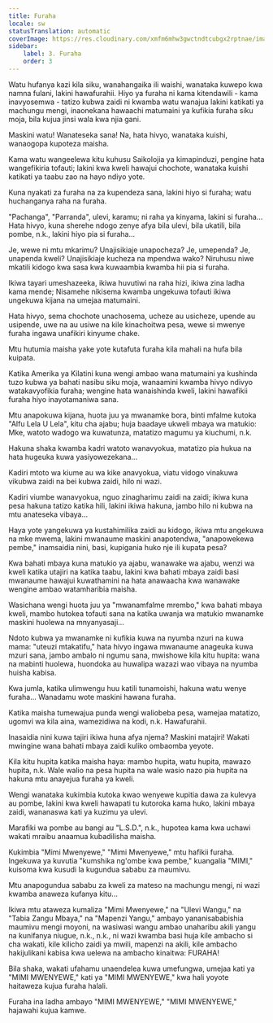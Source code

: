 ```yaml
---
title: Furaha
locale: sw
statusTranslation: automatic
coverImage: https://res.cloudinary.com/xmfm6mhw3gwctndtcubgx2rptnae/image/upload/v1741354419/small_cover_la_gran_rebelion_28716e29d2.webp
sidebar:
    label: 3. Furaha
    order: 3
---
```

Watu hufanya kazi kila siku, wanahangaika ili waishi, wanataka kuwepo kwa namna fulani, lakini hawafurahii. Hiyo ya furaha ni kama kitendawili - kama inavyosemwa - tatizo kubwa zaidi ni kwamba watu wanajua lakini katikati ya machungu mengi, inaonekana hawaachi matumaini ya kufikia furaha siku moja, bila kujua jinsi wala kwa njia gani.

Maskini watu! Wanateseka sana! Na, hata hivyo, wanataka kuishi, wanaogopa kupoteza maisha.

Kama watu wangeelewa kitu kuhusu Saikolojia ya kimapinduzi, pengine hata wangefikiria tofauti; lakini kwa kweli hawajui chochote, wanataka kuishi katikati ya taabu zao na hayo ndiyo yote.

Kuna nyakati za furaha na za kupendeza sana, lakini hiyo si furaha; watu huchanganya raha na furaha.

"Pachanga", "Parranda", ulevi, karamu; ni raha ya kinyama, lakini si furaha... Hata hivyo, kuna sherehe ndogo zenye afya bila ulevi, bila ukatili, bila pombe, n.k., lakini hiyo pia si furaha...

Je, wewe ni mtu mkarimu? Unajisikiaje unapocheza? Je, umependa? Je, unapenda kweli? Unajisikiaje kucheza na mpendwa wako? Niruhusu niwe mkatili kidogo kwa sasa kwa kuwaambia kwamba hii pia si furaha.

Ikiwa tayari umeshazeeka, ikiwa huvutiwi na raha hizi, ikiwa zina ladha kama mende; Nisamehe nikisema kwamba ungekuwa tofauti ikiwa ungekuwa kijana na umejaa matumaini.

Hata hivyo, sema chochote unachosema, ucheze au usicheze, upende au usipende, uwe na au usiwe na kile kinachoitwa pesa, wewe si mwenye furaha ingawa unafikiri kinyume chake.

Mtu hutumia maisha yake yote kutafuta furaha kila mahali na hufa bila kuipata.

Katika Amerika ya Kilatini kuna wengi ambao wana matumaini ya kushinda tuzo kubwa ya bahati nasibu siku moja, wanaamini kwamba hivyo ndivyo watakavyofikia furaha; wengine hata wanaishinda kweli, lakini hawafikii furaha hiyo inayotamaniwa sana.

Mtu anapokuwa kijana, huota juu ya mwanamke bora, binti mfalme kutoka "Alfu Lela U Lela", kitu cha ajabu; huja baadaye ukweli mbaya wa matukio: Mke, watoto wadogo wa kuwatunza, matatizo magumu ya kiuchumi, n.k.

Hakuna shaka kwamba kadri watoto wanavyokua, matatizo pia hukua na hata hugeuka kuwa yasiyowezekana...

Kadiri mtoto wa kiume au wa kike anavyokua, viatu vidogo vinakuwa vikubwa zaidi na bei kubwa zaidi, hilo ni wazi.

Kadiri viumbe wanavyokua, nguo zinagharimu zaidi na zaidi; ikiwa kuna pesa hakuna tatizo katika hili, lakini ikiwa hakuna, jambo hilo ni kubwa na mtu anateseka vibaya...

Haya yote yangekuwa ya kustahimilika zaidi au kidogo, ikiwa mtu angekuwa na mke mwema, lakini mwanaume maskini anapotendwa, "anapowekewa pembe," inamsaidia nini, basi, kupigania huko nje ili kupata pesa?

Kwa bahati mbaya kuna matukio ya ajabu, wanawake wa ajabu, wenzi wa kweli katika utajiri na katika taabu, lakini kwa bahati mbaya zaidi basi mwanaume hawajui kuwathamini na hata anawaacha kwa wanawake wengine ambao watamharibia maisha.

Wasichana wengi huota juu ya "mwanamfalme mrembo," kwa bahati mbaya kweli, mambo hutokea tofauti sana na katika uwanja wa matukio mwanamke maskini huolewa na mnyanyasaji...

Ndoto kubwa ya mwanamke ni kufikia kuwa na nyumba nzuri na kuwa mama: "uteuzi mtakatifu," hata hivyo ingawa mwanaume anageuka kuwa mzuri sana, jambo ambalo ni ngumu sana, mwishowe kila kitu hupita: wana na mabinti huolewa, huondoka au huwalipa wazazi wao vibaya na nyumba huisha kabisa.

Kwa jumla, katika ulimwengu huu katili tunamoishi, hakuna watu wenye furaha... Wanadamu wote maskini hawana furaha.

Katika maisha tumewajua punda wengi waliobeba pesa, wamejaa matatizo, ugomvi wa kila aina, wamezidiwa na kodi, n.k. Hawafurahii.

Inasaidia nini kuwa tajiri ikiwa huna afya njema? Maskini matajiri! Wakati mwingine wana bahati mbaya zaidi kuliko ombaomba yeyote.

Kila kitu hupita katika maisha haya: mambo hupita, watu hupita, mawazo hupita, n.k. Wale walio na pesa hupita na wale wasio nazo pia hupita na hakuna mtu anayejua furaha ya kweli.

Wengi wanataka kukimbia kutoka kwao wenyewe kupitia dawa za kulevya au pombe, lakini kwa kweli hawapati tu kutoroka kama huko, lakini mbaya zaidi, wananaswa kati ya kuzimu ya ulevi.

Marafiki wa pombe au bangi au "L.S.D.", n.k., hupotea kama kwa uchawi wakati mraibu anaamua kubadilisha maisha.

Kukimbia "Mimi Mwenyewe," "Mimi Mwenyewe," mtu hafikii furaha. Ingekuwa ya kuvutia "kumshika ng'ombe kwa pembe," kuangalia "MIMI," kuisoma kwa kusudi la kugundua sababu za maumivu.

Mtu anapogundua sababu za kweli za mateso na machungu mengi, ni wazi kwamba anaweza kufanya kitu...

Ikiwa mtu ataweza kumaliza "Mimi Mwenyewe," na "Ulevi Wangu," na "Tabia Zangu Mbaya," na "Mapenzi Yangu," ambayo yananisababishia maumivu mengi moyoni, na wasiwasi wangu ambao unaharibu akili yangu na kunifanya niugue, n.k., n.k., ni wazi kwamba basi huja kile ambacho si cha wakati, kile kilicho zaidi ya mwili, mapenzi na akili, kile ambacho hakijulikani kabisa kwa uelewa na ambacho kinaitwa: FURAHA!

Bila shaka, wakati ufahamu unaendelea kuwa umefungwa, umejaa kati ya "MIMI MWENYEWE," kati ya "MIMI MWENYEWE," kwa hali yoyote haitaweza kujua furaha halali.

Furaha ina ladha ambayo "MIMI MWENYEWE," "MIMI MWENYEWE," hajawahi kujua kamwe.

